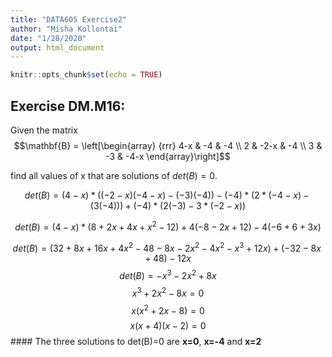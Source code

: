 ---
title: "DATA605 Exercise2"
author: "Misha Kollontai"
date: "1/28/2020"
output: html_document
---

```{r setup, include=FALSE}
knitr::opts_chunk$set(echo = TRUE)
```

## Exercise DM.M16:
Given the matrix 
$$\mathbf{B} = \left[\begin{array}
{rrr}
4-x & -4 & -4 \\
2 & -2-x & -4 \\
3 & -3 & -4-x 
\end{array}\right]$$

find all values of x that are solutions of $det(B)=0$.

$$det(B) = (4-x) * ((-2-x)(-4-x)-(-3)(-4)) - (-4)*(2*(-4-x)-(3(-4))) + (-4)*(2(-3)-3*(-2-x))$$

$$det(B) = (4-x)*(8+2x+4x+x^{2}-12)+4(-8-2x+12)-4(-6+6+3x)$$

$$det(B) = (32+8x+16x+4x^{2}-48-8x-2x^{2}-4x^{2}-x^{3}+12x)+(-32-8x+48)-12x$$
$$det(B) = -x^{3}-2x^{2}+8x$$
$$x^{3}+2x^{2}-8x=0$$
$$x(x^{2}+2x-8)=0$$
$$x(x+4)(x-2)=0$$
#### The three solutions to det(B)=0 are **x=0**, **x=-4** and **x=2**
